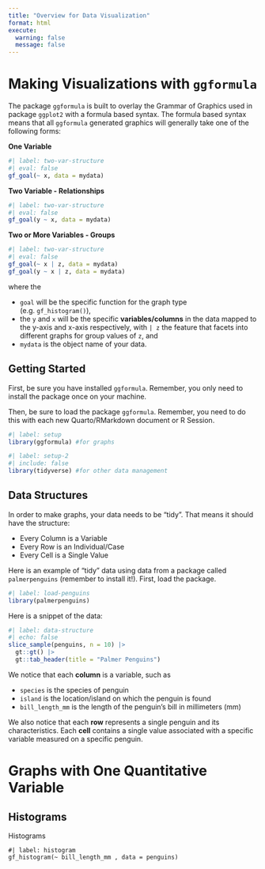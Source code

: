 ```yaml
---
title: "Overview for Data Visualization"
format: html
execute: 
  warning: false
  message: false
---
```


# Making Visualizations with `ggformula`

The package `ggformula` is built to overlay the Grammar of Graphics used in package `ggplot2` with a formula based syntax. The formula based syntax means that all `ggformula` generated graphics will generally take one of the following forms:

**One Variable**
```r
#| label: two-var-structure
#| eval: false
gf_goal(~ x, data = mydata)
```

**Two Variable - Relationships**
```r
#| label: two-var-structure
#| eval: false
gf_goal(y ~ x, data = mydata)
```

**Two or More Variables - Groups**
```r
#| label: two-var-structure
#| eval: false
gf_goal(~ x | z, data = mydata)
gf_goal(y ~ x | z, data = mydata)
```

where the

-   `goal` will be the specific function for the graph type (e.g. `gf_histogram()`),
-   the `y` and `x` will be the specific **variables/columns** in the data mapped to the y-axis and x-axis respectively, with `| z` the feature that facets into different graphs for group values of `z`, and
-   `mydata` is the object name of your data.

## Getting Started

First, be sure you have installed `ggformula`. Remember, you only need to install the package once on your machine.

Then, be sure to load the package `ggformula`. Remember, you need to do this with each new Quarto/RMarkdown document or R Session.

```r
#| label: setup
library(ggformula) #for graphs
```

```r
#| label: setup-2
#| include: false
library(tidyverse) #for other data management
```

## Data Structures

In order to make graphs, your data needs to be "tidy". That means it should have the structure:

-   Every Column is a Variable\
-   Every Row is an Individual/Case\
-   Every Cell is a Single Value

Here is an example of "tidy" data using data from a package called `palmerpenguins` (remember to install it!). First, load the package.

```r
#| label: load-penguins
library(palmerpenguins)
```

Here is a snippet of the data:

```r
#| label: data-structure 
#| echo: false
slice_sample(penguins, n = 10) |> 
  gt::gt() |> 
  gt::tab_header(title = "Palmer Penguins")
```

We notice that each **column** is a variable, such as

-   `species` is the species of penguin\
-   `island` is the location/island on which the penguin is found\
-   `bill_length_mm` is the length of the penguin's bill in millimeters (mm)

We also notice that each **row** represents a single penguin and its characteristics. Each **cell** contains a single value associated with a specific variable measured on a specific penguin.

# Graphs with One Quantitative Variable

## Histograms

Histograms

```webr-r
#| label: histogram
gf_histogram(~ bill_length_mm , data = penguins)
```
